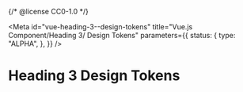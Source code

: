{/* @license CC0-1.0 */}


<Meta
  id="vue-heading-3--design-tokens"
  title="Vue.js Component/Heading 3/ Design Tokens"
  parameters={{
    status: {
      type: "ALPHA",
    },
  }}
/>

# Heading 3 Design Tokens

<ComponentTokensSection tokens={tokens} definition={tokensDefinition} component="utrecht-heading-3" />
